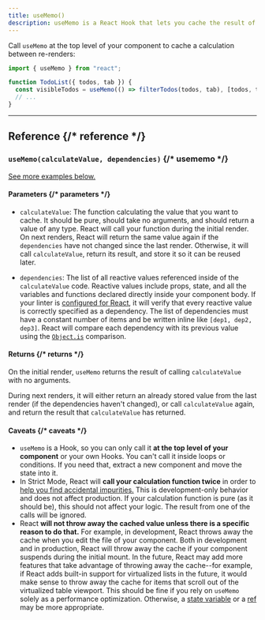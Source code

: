 ---
title: useMemo()
description: useMemo is a React Hook that lets you cache the result of a calculation between re-renders.
---

Call `useMemo` at the top level of your component to cache a calculation between re-renders:

```js
import { useMemo } from "react";

function TodoList({ todos, tab }) {
  const visibleTodos = useMemo(() => filterTodos(todos, tab), [todos, tab]);
  // ...
}
```

---

## Reference {/* reference */}

### `useMemo(calculateValue, dependencies)` {/* usememo */}

[See more examples below.](#usage)

#### Parameters {/* parameters */}

- `calculateValue`: The function calculating the value that you want to cache. It should be pure, should take no arguments, and should return a value of any type. React will call your function during the initial render. On next renders, React will return the same value again if the `dependencies` have not changed since the last render. Otherwise, it will call `calculateValue`, return its result, and store it so it can be reused later.

- `dependencies`: The list of all reactive values referenced inside of the `calculateValue` code. Reactive values include props, state, and all the variables and functions declared directly inside your component body. If your linter is [configured for React](/learn/editor-setup#linting), it will verify that every reactive value is correctly specified as a dependency. The list of dependencies must have a constant number of items and be written inline like `[dep1, dep2, dep3]`. React will compare each dependency with its previous value using the [`Object.is`](https://developer.mozilla.org/en-US/docs/Web/JavaScript/Reference/Global_Objects/Object/is) comparison.

#### Returns {/* returns */}

On the initial render, `useMemo` returns the result of calling `calculateValue` with no arguments.

During next renders, it will either return an already stored value from the last render (if the dependencies haven't changed), or call `calculateValue` again, and return the result that `calculateValue` has returned.

#### Caveats {/* caveats */}

- `useMemo` is a Hook, so you can only call it **at the top level of your component** or your own Hooks. You can't call it inside loops or conditions. If you need that, extract a new component and move the state into it.
- In Strict Mode, React will **call your calculation function twice** in order to [help you find accidental impurities.](#my-calculation-runs-twice-on-every-re-render) This is development-only behavior and does not affect production. If your calculation function is pure (as it should be), this should not affect your logic. The result from one of the calls will be ignored.
- React **will not throw away the cached value unless there is a specific reason to do that.** For example, in development, React throws away the cache when you edit the file of your component. Both in development and in production, React will throw away the cache if your component suspends during the initial mount. In the future, React may add more features that take advantage of throwing away the cache--for example, if React adds built-in support for virtualized lists in the future, it would make sense to throw away the cache for items that scroll out of the virtualized table viewport. This should be fine if you rely on `useMemo` solely as a performance optimization. Otherwise, a [state variable](/reference/react/useState#avoiding-recreating-the-initial-state) or a [ref](/reference/react/useRef#avoiding-recreating-the-ref-contents) may be more appropriate.
